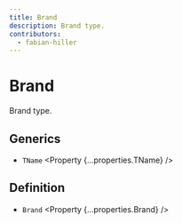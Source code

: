 ```yaml
---
title: Brand
description: Brand type.
contributors:
  - fabian-hiller
---
```



# Brand

Brand type.

## Generics

- `TName` <Property {...properties.TName} />

## Definition

- `Brand` <Property {...properties.Brand} />
